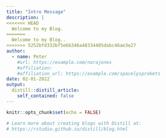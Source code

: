 ```yaml
---
title: "Intro Message"
description: |
<<<<<<< HEAD
  Welcome to my Blog.
=======
  Welcome to my Blog..
>>>>>>> 5252bfd332bf5e6b346a48334405dabc46ae3e27
author:
  - name: Peter
    #url: https://example.com/norajones
    #affiliation: 
    #affiliation_url: https://example.com/spacelysprokets
date: 02-01-2022
output:
  distill::distill_article:
    self_contained: false
---
```


```r
knitr::opts_chunk$set(echo = FALSE)

# Learn more about creating blogs with Distill at:
# https://rstudio.github.io/distill/blog.html



```



